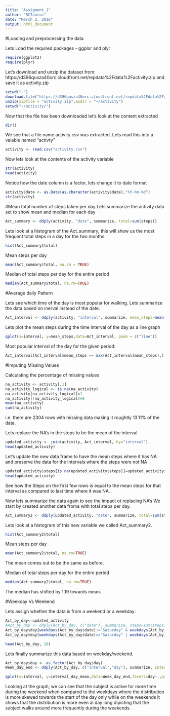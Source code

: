 ```yaml
---
title: "Assigment_1"
author: "RCTaurus"
date: "March 2, 2016"
output: html_document
---
```


#Loading and preprocessing the data

Lets Load the required packages - ggplor and plyr
```r
require(ggplot2)
require(plyr)
```

Let's download and unzip the dataset from: https://d396qusza40orc.cloudfront.net/repdata%2Fdata%2Factivity.zip and save it as activity.zip 

```r
setwd("~")
download.file("https://d396qusza40orc.cloudfront.net/repdata%2Fdata%2Factivity.zip","~/activity.zip")
unzip(zipfile = "activity.zip",exdir = "~/activity")
setwd("~/activity/")
```

Now that the file has been downloaded let's look at the content extracted

```r
dir()
```

We see that a file name activity.csv was extracted. Lets read this into a vaiable named "activty"
```r
activity <- read.csv("activity.csv")
```

Now lets look at the contents of the activity variable
```r
str(activity)
head(activity)
```

Notice how the date column is a factor, lets change it to date format

```r
activity$date <- as.Date(as.character(activity$date),"%Y-%m-%d")
str(activity)
```

#Mean total number of steps taken per day
Lets summarize the activity data set to show mean and median for each day

```r
Act_summary <- ddply(activity, "date", summarize, total=sum(steps))
```

Lets look at a histogram of the Act_summary, this will show us the most frequent total steps in a day for the two months.

```r
hist(Act_summary$total)
```

Mean steps per day

```r
mean(Act_summary$total, na.rm = TRUE)
```

Median of total steps per day for the entire period
```r
median(Act_summary$total, na.rm=TRUE)
```

#Average daily Pattern

Lets see which time of the day is most popular for walking. Lets summarize the data based on inerval instead of the date.
```r
Act_interval <- ddply(activity, "interval", summarize, mean_steps=mean(steps, na.rm=TRUE))
```

Lets plot the mean steps during the time interval of the day as a line graph
```r
qplot(x=interval, y=mean_steps,data=Act_interval, geom = c("line"))
```

Most popular interval of the day for the given period:

```r
Act_interval[Act_interval$mean_steps == max(Act_interval$mean_steps),]
```

#Imputing Missing Values

Calculating the percentage of missing values
```r
na_activity <- activity[,1]
na_activity_logical <- is.na(na_activity)
na_activity[na_activity_logical]=1
na_activity[!na_activity_logical]=0
mean(na_activity)
sum(na_activity)
```

i.e. there are 2304 rows with missing data making it roughtly 13.11% of the data.

Lets replace the NA's in the steps to be the mean of the interval
```r
updated_activity <- join(activity, Act_interval, by="interval")
head(updated_activity)
```

Let's update the new data frame to have the mean steps where it has NA and preserve the data for the intervals where the steps were not NA
```r
updated_activity$steps[is.na(updated_activity$steps)]=updated_activity$mean_steps[is.na(updated_activity$steps)]
head(updated_activity)
```

See how the Steps on the first few rows is equal to the mean steps for that interval as compared to last time where it was NA.

Now lets summarize the data again to see the impact ot replacing NA's
We start by created another data froma with total steps per day.
```r
Act_summary2 <- ddply(updated_activity, "date", summarize, total=sum(steps))
```

Lets look at a histogram of this new variable we called Act_summary2.

```r
hist(Act_summary2$total)
```

Mean steps per day

```r
mean(Act_summary2$total, na.rm=TRUE)
```
The mean comes out to be the same as before.

Median of total steps per day for the entire period
```r
median(Act_summary2$total, na.rm=TRUE)
```
The median has shifted by 1,19 towards mean.


#Weekday Vs Weekend

Lets assign whether the data is from a weekend or a weekday:
```r
Act_by_day<-updated_activity
#Act_by_day <- ddply(Act_by_day, c("date"), summarize, steps=sum(steps))
Act_by_day$day[weekdays(Act_by_day$date)!="Saturday" & weekdays(Act_by_day$date) !="Sunday"]="weekday"
Act_by_day$day[weekdays(Act_by_day$date)=="Saturday" | weekdays(Act_by_day$date) =="Sunday"]="weekend"

head(Act_by_day, 10)

```

Lets finally summarize this data based on weekday/weekend.

```r
Act_by_day$day <- as.factor(Act_by_day$day)
Week_day_end <- ddply(Act_by_day, c("interval","day"), summarize, interval_day_mean=mean(steps))

qplot(x=interval, y=interval_day_mean,data=Week_day_end,facets=day~.,geom=c("point","line"),col=day)
```
Looking at the graph, we can see that the subject is active for more time during the weekend when compared to the weekdays where the distribution is more skewed towards the start of the day only while on the weekends it shows that the distribution is more even al day long dipicting that the subject walks around more frequently during the weekends.


